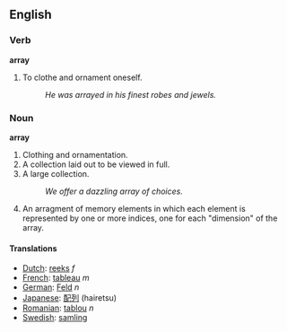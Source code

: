 ==English==

===Verb===
'''array'''

# To clothe and ornament oneself.
#: ''He was arrayed in his finest robes and jewels.''

===Noun===
'''array'''

# Clothing and ornamentation.
# A collection laid out to be viewed in full.
# A large collection.
#: ''We offer a dazzling array of choices.''
# {{computing}} An arragment of memory elements in which each element is represented by one or more indices, one for each "dimension" of the array.

====Translations====
{{checktrans}}
*[[Dutch]]: [[reeks]] ''f''
*[[French]]: [[tableau]] ''m''
*[[German]]: [[Feld]] ''n''
*[[Japanese]]: [[配列]] (hairetsu)
*[[Romanian]]: [[tablou]] ''n''
*[[Swedish]]: [[samling]]